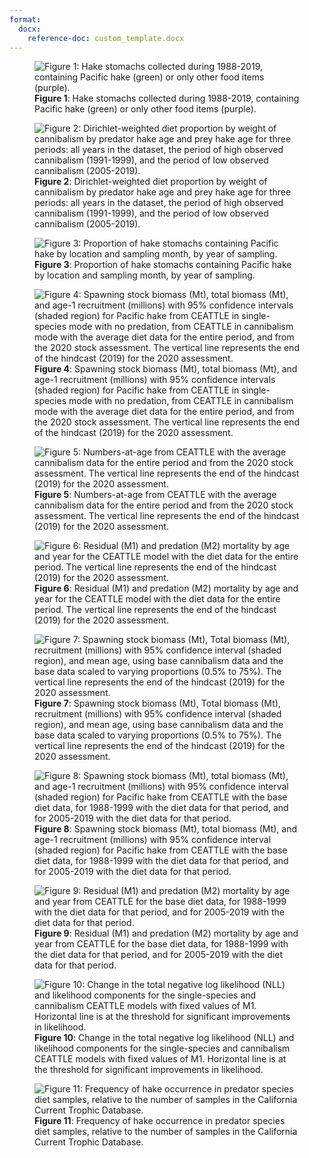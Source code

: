 ```yaml
---
format:
  docx:
    reference-doc: custom_template.docx
---
```


![**Figure 1**: Hake stomachs collected during 1988-2019, containing Pacific hake (green) or only other food items (purple).](./plots/diet/hake_cannibalism.png)

![**Figure 2**: Dirichlet-weighted diet proportion by weight of cannibalism by predator hake age and prey hake age for three periods: all years in the dataset, the period of high observed cannibalism (1991-1999), and the period of low observed cannibalism (2005-2019).](./plots/diet/Dirichlet/Dirichlet_comp_pretty.png)

![**Figure 3**: Proportion of hake stomachs containing Pacific hake by location and sampling month, by year of sampling.](./plots/diet/locations_timing.png)

![**Figure 4**: Spawning stock biomass (Mt), total biomass (Mt), and age-1 recruitment (millions) with 95% confidence intervals (shaded region) for Pacific hake from CEATTLE in single-species mode with no predation, from CEATTLE in cannibalism mode with the average diet data for the entire period, and from the 2020 stock assessment. The vertical line represents the end of the hindcast (2019) for the 2020 assessment.](./plots/CEATTLE/cannibalism/popdyn.png)

![**Figure 5**: Numbers-at-age from CEATTLE with the average cannibalism data for the entire period and from the 2020 stock assessment. The vertical line represents the end of the hindcast (2019) for the 2020 assessment.](./plots/CEATTLE/cannibalism/nbyage.png)

![**Figure 6**: Residual (M1) and predation (M2) mortality by age and year for the CEATTLE model with the diet data for the entire period. The vertical line represents the end of the hindcast (2019) for the 2020 assessment.](./plots/CEATTLE/cannibalism/M.png)

![**Figure 7**: Spawning stock biomass (Mt), Total biomass (Mt), recruitment (millions) with 95% confidence interval (shaded region), and mean age, using base cannibalism data and the base data scaled to varying proportions (0.5% to 75%). The vertical line represents the end of the hindcast (2019) for the 2020 assessment.](./plots/CEATTLE/cannibalism/Testing/sensitivity_meanage_popdy.png)

![**Figure 8**: Spawning stock biomass (Mt), total biomass (Mt), and age-1 recruitment (millions) with 95% confidence interval (shaded region) for Pacific hake from CEATTLE with the base diet data, for 1988-1999 with the diet data for that period, and for 2005-2019 with the diet data for that period.](./plots/CEATTLE/cannibalism/Testing/timevarying_popdy.png)

![**Figure 9**: Residual (M1) and predation (M2) mortality by age and year from CEATTLE for the base diet data, for 1988-1999 with the diet data for that period, and for 2005-2019 with the diet data for that period.](./plots/CEATTLE/cannibalism/Testing/timevarying_M.png)

![**Figure 10**: Change in the total negative log likelihood (NLL) and likelihood components for the single-species and cannibalism CEATTLE models with fixed values of M1. Horizontal line is at the threshold for significant improvements in likelihood.](./plots/CEATTLE/cannibalism/Testing/M1/M1_comp_profile.png)

![**Figure 11**: Frequency of hake occurrence in predator species diet samples, relative to the number of samples in the California Current Trophic Database.](./plots/diet/hake_predators.png)
